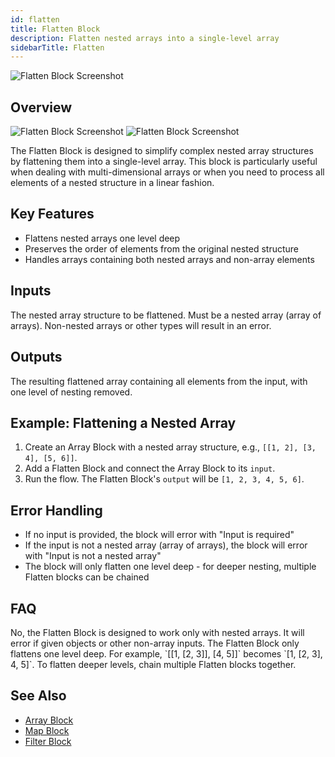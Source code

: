 ```yaml
---
id: flatten
title: Flatten Block
description: Flatten nested arrays into a single-level array
sidebarTitle: Flatten
---
```


![Flatten Block Screenshot](./assets/flatten-block.png)

## Overview
<Frame className="block dark:hidden">
  <img src="/block-reference/assets/flatten_light.png" alt="Flatten Block Screenshot" />
</Frame>
<Frame className="hidden dark:block">
  <img src="/block-reference/assets/flatten_dark.png" alt="Flatten Block Screenshot" />
</Frame>

The Flatten Block is designed to simplify complex nested array structures by flattening them into a single-level array. This block is particularly useful when dealing with multi-dimensional arrays or when you need to process all elements of a nested structure in a linear fashion.

## Key Features

- Flattens nested arrays one level deep
- Preserves the order of elements from the original nested structure
- Handles arrays containing both nested arrays and non-array elements

## Inputs

<ParamField path="input" type="any[][]" required>
  The nested array structure to be flattened. Must be a nested array (array of arrays). Non-nested arrays or other types will result in an error.
</ParamField>

## Outputs

<ResponseField name="output" type="any[]">
  The resulting flattened array containing all elements from the input, with one level of nesting removed.
</ResponseField>

## Example: Flattening a Nested Array

1. Create an Array Block with a nested array structure, e.g., `[[1, 2], [3, 4], [5, 6]]`.
2. Add a Flatten Block and connect the Array Block to its `input`.
3. Run the flow. The Flatten Block's `output` will be `[1, 2, 3, 4, 5, 6]`.

## Error Handling

- If no input is provided, the block will error with "Input is required"
- If the input is not a nested array (array of arrays), the block will error with "Input is not a nested array"
- The block will only flatten one level deep - for deeper nesting, multiple Flatten blocks can be chained

## FAQ

<AccordionGroup>
  <Accordion title="Does the Flatten Block work with objects?">
    No, the Flatten Block is designed to work only with nested arrays. It will error if given objects or other non-array inputs.
  </Accordion>

  <Accordion title="How deep does the flattening go?">
    The Flatten Block only flattens one level deep. For example, `[[1, [2, 3]], [4, 5]]` becomes `[1, [2, 3], 4, 5]`. To flatten deeper levels, chain multiple Flatten blocks together.
  </Accordion>
</AccordionGroup>

## See Also

- [Array Block](/block-reference/data/array)
- [Map Block](/block-reference/modifiers/map)
- [Filter Block](/block-reference/modifiers/filter)
